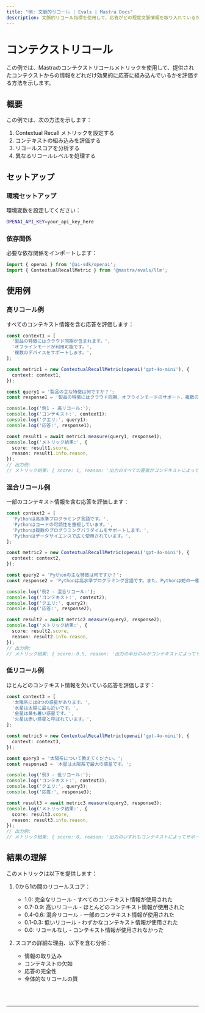 ```yaml
---
title: "例: 文脈的リコール | Evals | Mastra Docs"
description: 文脈的リコール指標を使用して、応答がどの程度文脈情報を取り入れているかを評価する例。
---
```



# コンテクストリコール

この例では、Mastraのコンテクストリコールメトリックを使用して、提供されたコンテクストからの情報をどれだけ効果的に応答に組み込んでいるかを評価する方法を示します。

## 概要

この例では、次の方法を示します：

1. Contextual Recall メトリックを設定する
2. コンテキストの組み込みを評価する
3. リコールスコアを分析する
4. 異なるリコールレベルを処理する

## セットアップ

### 環境セットアップ

環境変数を設定してください：

```bash filename=".env"
OPENAI_API_KEY=your_api_key_here
```

### 依存関係

必要な依存関係をインポートします：

```typescript copy showLineNumbers filename="src/index.ts"
import { openai } from '@ai-sdk/openai';
import { ContextualRecallMetric } from '@mastra/evals/llm';
```

## 使用例

### 高リコール例

すべてのコンテキスト情報を含む応答を評価します：

```typescript copy showLineNumbers{5} filename="src/index.ts"
const context1 = [
  '製品の特徴にはクラウド同期が含まれます。',
  'オフラインモードが利用可能です。',
  '複数のデバイスをサポートします。',
];

const metric1 = new ContextualRecallMetric(openai('gpt-4o-mini'), {
  context: context1,
});

const query1 = '製品の主な特徴は何ですか？';
const response1 = '製品の特徴にはクラウド同期、オフラインモードのサポート、複数のデバイスでの作業が含まれます。';

console.log('例1 - 高リコール:');
console.log('コンテキスト:', context1);
console.log('クエリ:', query1);
console.log('応答:', response1);

const result1 = await metric1.measure(query1, response1);
console.log('メトリック結果:', {
  score: result1.score,
  reason: result1.info.reason,
});
// 出力例:
// メトリック結果: { score: 1, reason: '出力のすべての要素がコンテキストによってサポートされています。' }
```

### 混合リコール例

一部のコンテキスト情報を含む応答を評価します：

```typescript copy showLineNumbers{27} filename="src/index.ts"
const context2 = [
  'Pythonは高水準プログラミング言語です。',
  'Pythonはコードの可読性を重視しています。',
  'Pythonは複数のプログラミングパラダイムをサポートします。',
  'Pythonはデータサイエンスで広く使用されています。',
];

const metric2 = new ContextualRecallMetric(openai('gpt-4o-mini'), {
  context: context2,
});

const query2 = 'Pythonの主な特徴は何ですか？';
const response2 = 'Pythonは高水準プログラミング言語です。また、Pythonは蛇の一種でもあります。';

console.log('例2 - 混合リコール:');
console.log('コンテキスト:', context2);
console.log('クエリ:', query2);
console.log('応答:', response2);

const result2 = await metric2.measure(query2, response2);
console.log('メトリック結果:', {
  score: result2.score,
  reason: result2.info.reason,
});
// 出力例:
// メトリック結果: { score: 0.5, reason: '出力の半分のみがコンテキストによってサポートされています。' }
```

### 低リコール例

ほとんどのコンテキスト情報を欠いている応答を評価します：

```typescript copy showLineNumbers{53} filename="src/index.ts"
const context3 = [
  '太陽系には8つの惑星があります。',
  '水星は太陽に最も近いです。',
  '金星は最も暑い惑星です。',
  '火星は赤い惑星と呼ばれています。',
];

const metric3 = new ContextualRecallMetric(openai('gpt-4o-mini'), {
  context: context3,
});

const query3 = '太陽系について教えてください。';
const response3 = '木星は太陽系で最大の惑星です。';

console.log('例3 - 低リコール:');
console.log('コンテキスト:', context3);
console.log('クエリ:', query3);
console.log('応答:', response3);

const result3 = await metric3.measure(query3, response3);
console.log('メトリック結果:', {
  score: result3.score,
  reason: result3.info.reason,
});
// 出力例:
// メトリック結果: { score: 0, reason: '出力のいずれもコンテキストによってサポートされていません。' }
```

## 結果の理解

このメトリックは以下を提供します：

1. 0から1の間のリコールスコア：
   - 1.0: 完全なリコール - すべてのコンテキスト情報が使用された
   - 0.7-0.9: 高いリコール - ほとんどのコンテキスト情報が使用された
   - 0.4-0.6: 混合リコール - 一部のコンテキスト情報が使用された
   - 0.1-0.3: 低いリコール - わずかなコンテキスト情報が使用された
   - 0.0: リコールなし - コンテキスト情報が使用されなかった

2. スコアの詳細な理由、以下を含む分析：
   - 情報の取り込み
   - コンテキストの欠如
   - 応答の完全性
   - 全体的なリコールの質

<br />
<br />
<hr className="dark:border-[#404040] border-gray-300" />
<br />
<br />
<GithubLink
  link={
    "https://github.com/mastra-ai/mastra/blob/main/examples/basics/evals/contextual-recall"
  }
/>
